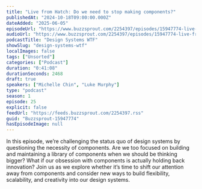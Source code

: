 ```yaml
---
title: "Live from Hatch: Do we need to stop making components?"
publishedAt: "2024-10-18T09:00:00.000Z"
dateAdded: "2025-06-05"
episodeUrl: "https://www.buzzsprout.com/2254397/episodes/15947774-live-from-hatch-do-we-need-to-stop-making-components.mp3"
audioUrl: "https://www.buzzsprout.com/2254397/episodes/15947774-live-from-hatch-do-we-need-to-stop-making-components.mp3"
podcastTitle: "Design Systems WTF"
showSlug: "design-systems-wtf"
localImages: false
tags: ["Unsorted"]
categories: ["Podcast"]
duration: "0:41:08"
durationSeconds: 2468
draft: true
speakers: ["Michelle Chin", "Luke Murphy"]
type: "podcast"
season: 1
episode: 25
explicit: false
feedUrl: "https://feeds.buzzsprout.com/2254397.rss"
guid: "Buzzsprout-15947774"
hasEpisodeImage: null
---
```

In this episode, we’re challenging the status quo of design systems by questioning the necessity of components. Are we too focused on building and maintaining a library of components when we should be thinking bigger? What if our obsession with components is actually holding back innovation? Join us as we explore whether it’s time to shift our attention away from components and consider new ways to build flexibility, scalability, and creativity into our design systems.
